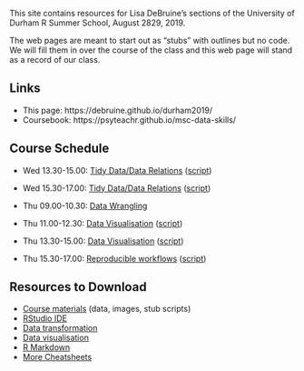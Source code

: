 This site contains resources for Lisa DeBruine's sections of the University of Durham R Summer School, August 2829, 2019.

The web pages are meant to start out as "stubs" with outlines but no code. We will fill them in over the course of the class and this web page will stand as a record of our class.

## Links

* This page: https://debruine.github.io/durham2019/
* Coursebook: https://psyteachr.github.io/msc-data-skills/

## Course Schedule

* Wed 13.30-15.00: [Tidy Data/Data Relations](1_tidy.html) ([script](stubs/1_tidy.Rmd))
* Wed 15.30-17.00: [Tidy Data/Data Relations](1_tidy.html) ([script](stubs/1_tidy.Rmd))
* Thu 09.00-10.30: [Data Wrangling](2_wrangling.html)

* Thu 11.00-12.30: [Data Visualisation](3_viz.html) ([script](stubs/3_viz.Rmd))
* Thu 13.30-15.00: [Data Visualisation](3_viz.html) ([script](stubs/3_viz.Rmd))
* Thu 15.30-17.00: [Reproducible workflows](6_repro.html) ([script](stubs/6_repro.Rmd))

## Resources to Download

* [Course materials](files/dataskills.zip) (data, images, stub scripts)
* [RStudio IDE](https://github.com/rstudio/cheatsheets/raw/master/rstudio-ide.pdf)
* [Data transformation](https://github.com/rstudio/cheatsheets/raw/master/data-transformation.pdf)
* [Data visualisation](https://github.com/rstudio/cheatsheets/raw/master/data-visualization-2.1.pdf)
* [R Markdown](https://github.com/rstudio/cheatsheets/raw/master/rmarkdown-2.0.pdf)
* [More Cheatsheets](https://www.rstudio.com/resources/cheatsheets/)
